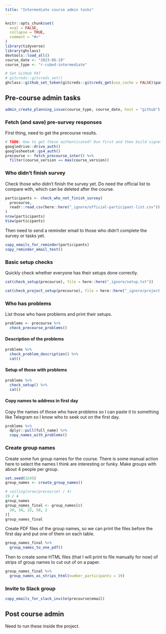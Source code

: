 ```yaml
---
title: "Intermediate course admin tasks"
---
```


```r
knitr::opts_chunk$set(
  eval = FALSE,
  collapse = TRUE,
  comment = "#>"
)
library(tidyverse)
library(ghclass)
devtools::load_all()
course_date <- "2023-06-19"
course_type <- "r-cubed-intermediate"
```

```r
# Set GitHub PAT
# gitcreds::gitcreds_set()
ghclass::github_set_token(gitcreds::gitcreds_get(use_cache = FALSE)$password)
```

## Pre-course admin tasks

```r
admin_create_planning_issue(course_type, course_date, host = "github")
```

### Fetch (and save) pre-survey responses

First thing, need to get the precourse results.

```r
# TODO: How to get these authenticated? Run first and then build vignette?
googledrive::drive_auth()
googlesheets4::gs4_auth()
precourse <- fetch_precourse_inter() %>%
  filter(course_version == max(course_version)) 
```

### Who didn't finish survey

Check those who didn't finish the survey yet. Do need the official list
to compare with, which can be deleted after the course.

```r
participants <- check_who_not_finish_survey(
  precourse,
  readr::read_csv(here::here("_ignore/official-participant-list.csv"))
)
nrow(participants)
View(participants)
```

Then need to send a reminder email to those who didn't complete the
survey or tasks yet.

```r
copy_emails_for_reminder(participants)
copy_reminder_email_text()
```

### Basic setup checks

Quickly check whether everyone has their setups done correctly.

```r
cat(check_setup(precourse), file = here::here("_ignore/setup.txt"))
```

```r
cat(check_project_setup(precourse), file = here::here("_ignore/project-setup.txt"))
```

### Who has problems

List those who have problems and print their setups.

```r
problems <- precourse %>%
  check_precourse_problems()
```

#### Description of the problems

```r
problems %>%
  check_problem_description() %>%
  cat()
```

#### Setup of those with problems

```r
problems %>%
  check_setup() %>%
  cat()
```

#### Copy names to address in first day

Copy the names of those who have problems so I can paste it to something
like Telegram so I know who to seek out on the first day.

```r
problems %>%
  dplyr::pull(full_name) %>%
  copy_names_with_problems()
```

### Create group names

Create some fun group names for the course. There is some manual action
here to select the names I think are interesting or funky. Make groups
with about 4 people per group.

```r
set.seed(3245)
group_names <- create_group_names()

# ceiling(nrow(precourse) / 4)
19 / 4
group_names
group_names_final <- group_names[c(
  20, 34, 22, 58, 2
)]
group_names_final
```

Create PDF files of the group names, so we can print the files before
the first day and put one of them on each table.

```r
group_names_final %>%
  group_names_to_one_pdf()
```

Then to create some HTML files (that I will print to file manually for
now) of strips of group names to cut out of on a paper.

```r
group_names_final %>%
  group_names_as_strips_html(number_participants = 19)
```

### Invite to Slack group

```r
copy_emails_for_slack_invite(precourse$email)
```

## Post course admin

Need to run these inside the project.

```r
```
